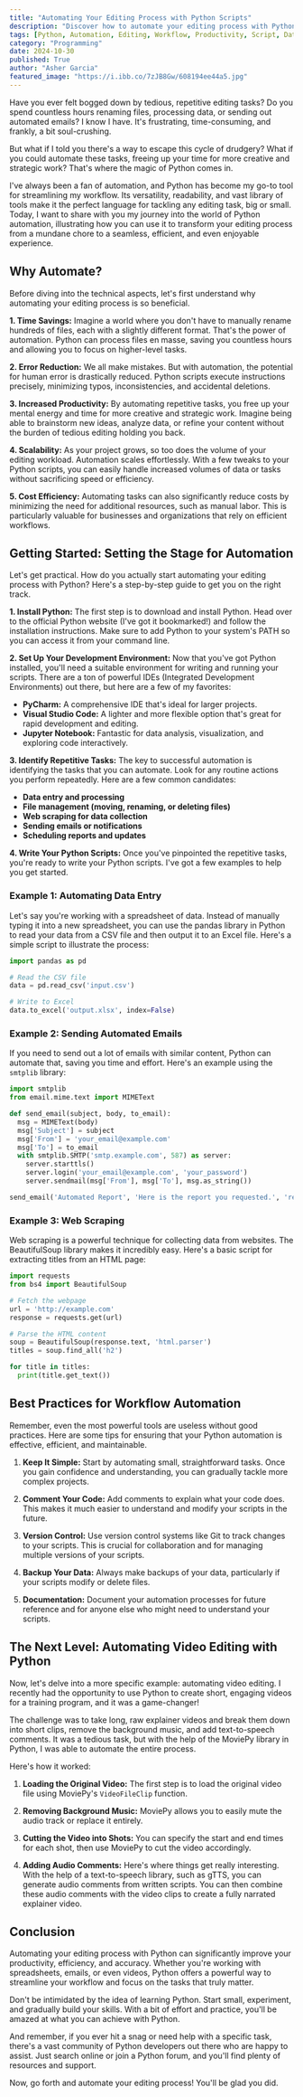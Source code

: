 ```yaml
---
title: "Automating Your Editing Process with Python Scripts"
description: "Discover how to automate your editing process with Python and streamline your workflow. Learn to save time, reduce errors, and boost productivity with code examples for data entry, email automation, and web scraping."
tags: [Python, Automation, Editing, Workflow, Productivity, Script, Data Entry, Email Automation, Web Scraping, Video Editing, MoviePy, gTTS, Pandas, BeautifulSoup, Smtplib]
category: "Programming"
date: 2024-10-30
published: True
author: "Asher Garcia"
featured_image: "https://i.ibb.co/7zJB8Gw/608194ee44a5.jpg"
---
```



Have you ever felt bogged down by tedious, repetitive editing tasks? Do you spend countless hours renaming files, processing data, or sending out automated emails? I know I have. It's frustrating, time-consuming, and frankly, a bit soul-crushing.  

But what if I told you there's a way to escape this cycle of drudgery? What if you could automate these tasks, freeing up your time for more creative and strategic work?  That's where the magic of Python comes in. 

I've always been a fan of automation, and Python has become my go-to tool for streamlining my workflow. Its versatility, readability, and vast library of tools make it the perfect language for tackling any editing task, big or small.  Today, I want to share with you my journey into the world of Python automation,  illustrating how you can use it to transform your editing process from a mundane chore to a seamless, efficient, and even enjoyable experience.

## Why Automate?

Before diving into the technical aspects, let's first understand why automating your editing process is so beneficial.  

**1. Time Savings:**  Imagine a world where you don't have to manually rename hundreds of files, each with a slightly different format.  That's the power of automation. Python can process files en masse, saving you countless hours and allowing you to focus on higher-level tasks.

**2. Error Reduction:**  We all make mistakes. But with automation, the potential for human error is drastically reduced. Python scripts execute instructions precisely, minimizing typos, inconsistencies, and accidental deletions.

**3.  Increased Productivity:**  By automating repetitive tasks, you free up your mental energy and time for more creative and strategic work.  Imagine being able to brainstorm new ideas, analyze data, or refine your content without the burden of tedious editing holding you back. 

**4. Scalability:**  As your project grows, so too does the volume of your editing workload. Automation scales effortlessly.  With a few tweaks to your Python scripts, you can easily handle increased volumes of data or tasks without sacrificing speed or efficiency.

**5. Cost Efficiency:**  Automating tasks can also significantly reduce costs by minimizing the need for additional resources, such as manual labor. This is particularly valuable for businesses and organizations that rely on efficient workflows.

##  Getting Started: Setting the Stage for Automation

Let's get practical. How do you actually start automating your editing process with Python?  Here's a step-by-step guide to get you on the right track. 

**1. Install Python:**  The first step is to download and install Python.  Head over to the official Python website (I've got it bookmarked!) and follow the installation instructions.  Make sure to add Python to your system's PATH so you can access it from your command line. 

**2.  Set Up Your Development Environment:**  Now that you've got Python installed, you'll need a suitable environment for writing and running your scripts.  There are a ton of powerful IDEs (Integrated Development Environments) out there, but here are a few of my favorites:

* **PyCharm:** A comprehensive IDE that's ideal for larger projects. 
* **Visual Studio Code:**  A lighter and more flexible option that's great for rapid development and editing.
* **Jupyter Notebook:**  Fantastic for data analysis, visualization, and exploring code interactively. 

**3. Identify Repetitive Tasks:** The key to successful automation is identifying the tasks that you can automate.  Look for any routine actions you perform repeatedly. Here are a few common candidates:

* **Data entry and processing**
* **File management (moving, renaming, or deleting files)**
* **Web scraping for data collection**
* **Sending emails or notifications**
* **Scheduling reports and updates**

**4. Write Your Python Scripts:**  Once you've pinpointed the repetitive tasks, you're ready to write your Python scripts.   I've got a few examples to help you get started. 

### Example 1: Automating Data Entry

Let's say you're working with a spreadsheet of data.  Instead of manually typing it into a new spreadsheet, you can use the pandas library in Python to read your data from a CSV file and then output it to an Excel file.  Here's a simple script to illustrate the process:

```python
import pandas as pd

# Read the CSV file
data = pd.read_csv('input.csv')

# Write to Excel
data.to_excel('output.xlsx', index=False)
```

### Example 2: Sending Automated Emails

If you need to send out a lot of emails with similar content, Python can automate that, saving you time and effort.  Here's an example using the `smtplib` library:

```python
import smtplib
from email.mime.text import MIMEText

def send_email(subject, body, to_email):
  msg = MIMEText(body)
  msg['Subject'] = subject
  msg['From'] = 'your_email@example.com'
  msg['To'] = to_email
  with smtplib.SMTP('smtp.example.com', 587) as server:
    server.starttls()
    server.login('your_email@example.com', 'your_password')
    server.sendmail(msg['From'], msg['To'], msg.as_string())

send_email('Automated Report', 'Here is the report you requested.', 'recipient@example.com')
```

### Example 3: Web Scraping

Web scraping is a powerful technique for collecting data from websites.  The BeautifulSoup library makes it incredibly easy.  Here's a basic script for extracting titles from an HTML page:

```python
import requests
from bs4 import BeautifulSoup

# Fetch the webpage
url = 'http://example.com'
response = requests.get(url)

# Parse the HTML content
soup = BeautifulSoup(response.text, 'html.parser')
titles = soup.find_all('h2')

for title in titles:
  print(title.get_text())
```

## Best Practices for Workflow Automation

Remember, even the most powerful tools are useless without good practices.  Here are some tips for ensuring that your Python automation is effective, efficient, and maintainable.

1. **Keep It Simple:**  Start by automating small, straightforward tasks.  Once you gain confidence and understanding, you can gradually tackle more complex projects.

2. **Comment Your Code:**  Add comments to explain what your code does.  This makes it much easier to understand and modify your scripts in the future.

3. **Version Control:**  Use version control systems like Git to track changes to your scripts. This is crucial for collaboration and for managing multiple versions of your scripts.

4. **Backup Your Data:** Always make backups of your data, particularly if your scripts modify or delete files.

5. **Documentation:**  Document your automation processes for future reference and for anyone else who might need to understand your scripts. 

## The Next Level: Automating Video Editing with Python

Now, let's delve into a more specific example:  automating video editing.  I recently had the opportunity to use Python to create short, engaging videos for a training program, and it was a game-changer!  

The challenge was to take long, raw explainer videos and break them down into short clips, remove the background music, and add text-to-speech comments.  It was a tedious task, but with the help of the MoviePy library in Python, I was able to automate the entire process.

Here's how it worked:

1. **Loading the Original Video:**  The first step is to load the original video file using MoviePy's `VideoFileClip` function.

2. **Removing Background Music:**  MoviePy allows you to easily mute the audio track or replace it entirely.

3. **Cutting the Video into Shots:**  You can specify the start and end times for each shot, then use MoviePy to cut the video accordingly. 

4. **Adding Audio Comments:**  Here's where things get really interesting.  With the help of a text-to-speech library, such as gTTS, you can generate audio comments from written scripts.  You can then combine these audio comments with the video clips to create a fully narrated explainer video.

##  Conclusion

Automating your editing process with Python can significantly improve your productivity, efficiency, and accuracy.  Whether you're working with spreadsheets, emails, or even videos, Python offers a powerful way to streamline your workflow and focus on the tasks that truly matter.

Don't be intimidated by the idea of learning Python. Start small, experiment, and gradually build your skills.  With a bit of effort and practice, you'll be amazed at what you can achieve with Python. 

And remember, if you ever hit a snag or need help with a specific task, there's a vast community of Python developers out there who are happy to assist.  Just search online or join a Python forum, and you'll find plenty of resources and support.

Now, go forth and automate your editing process!  You'll be glad you did.